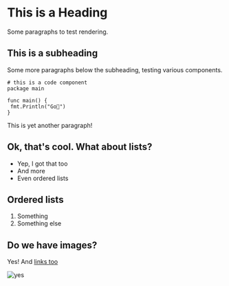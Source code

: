 # This is a Heading

Some paragraphs to test rendering.

## This is a subheading

Some more paragraphs below the subheading, testing various components.

```golang
# this is a code component
package main

func main() {
 fmt.Println("Go🚀")
}
```

This is yet another paragraph!

## Ok, that's cool. What about lists?

-   Yep, I got that too
-   And more
-   Even ordered lists

## Ordered lists

1. Something
2. Something else

## Do we have images?

Yes! And [links too](https://google.com)

![yes](https://upload.wikimedia.org/wikipedia/commons/6/64/Logo-redis.svg)
